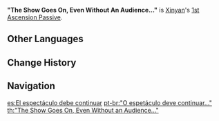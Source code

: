 {{Talent Infobox
|image         = Talent "The Show Goes On, Even Without An Audience...".png
|character     = Xinyan
|type          = 1st Ascension Passive
|info          = Decreases the number of opponents [[Sweeping Fervor]] must hit to trigger each level of shielding.
*Shield Level 2: Lead-In requirement reduced to 1 opponent hit.
*Shield Level 3: Rave requirement reduced to 2 opponents hit or more.
}}
'''"The Show Goes On, Even Without An Audience..."''' is [[Xinyan]]'s [[1st Ascension Passive]].

==Other Languages==
{{Other Languages
|en      = "The Show Goes On, Even Without An Audience..."
|zhs     = 「没听众也要演奏…」
|zhs_rm  = "Méi tīngzhòng yě yào yǎnzòu..."
|zht     = 「沒聽眾也要演奏…」
|zht_rm  = "Méi tīngzhòng yě yào yǎnzòu..."
|zh_tl   = "Even Without an Audience, I Must Perform..."
|ja      = 「観客いなくても演奏するのだ…」
|ja_rm   = "Kankyaku ga Inakute mo Ensou Suru no da..."
|ja_tl   = "Even Without an Audience, I Must Perform..."
|ko      = 「청중이 없어도 연주해야 돼…」
|ko_rm   = "Cheongjung-i Eopseodo Yeonjuhaeya dwae..."
|ko_tl   = "Even if There's No Audience, I Have to Play..."
|es      = El espectáculo debe continuar
|es_tl   = The show must go on
|fr      = « Le spectacle doit continuer, même sans audience... »
|fr_tl   = "The Show Must Go On, Even Without An Audience..."
|ru      = Выступление без публики
|ru_tl   = Performing Without an Audience
|th      = "The Show Goes On, Even Without An Audience..."
|vi      = "Không có {{tt|thính giả|聼者}} cũng phải diễn..."
|vi_tl   = "Even Without an Audience, I Must Perform..."
|de      = „Es geht auch ohne Publikum ...“
|de_tl   = "It Also Works Without an Audience..."
|id      = "The Show Goes On, Even Without An Audience..."
|pt      = "O espetáculo deve continuar..."
|pt_tl   = "The Show Must Go On..."
}}

==Change History==
{{Change History|1.1}}

==Navigation==
{{Talent Navbox|Xinyan}}

[[es:El espectáculo debe continuar]]
[[pt-br:"O espetáculo deve continuar..."]]
[[th:"The Show Goes On, Even Without an Audience..."]]